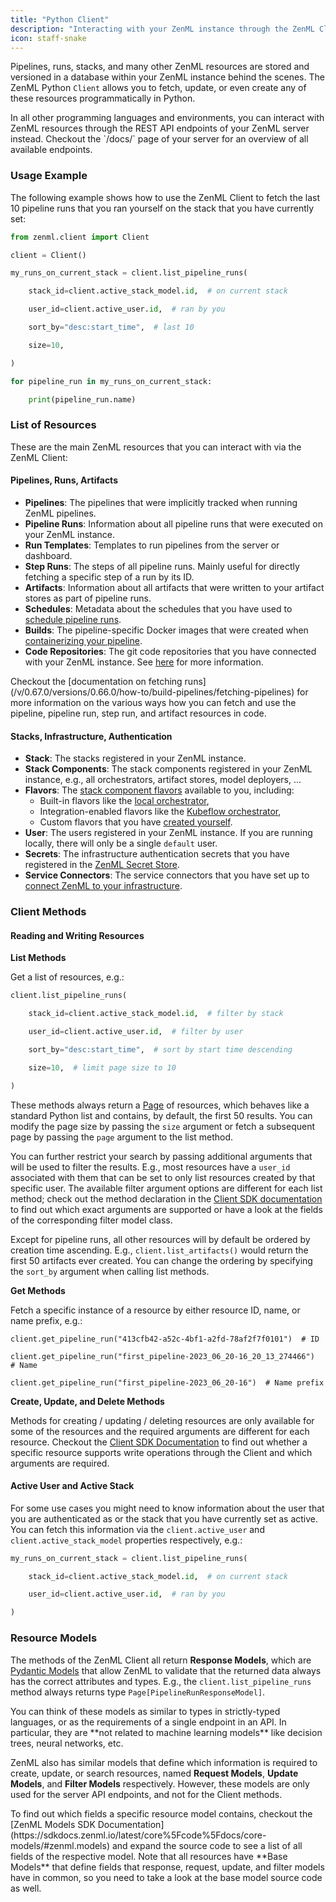 ```yaml
---
title: "Python Client"
description: "Interacting with your ZenML instance through the ZenML Client."
icon: staff-snake
---
```


Pipelines, runs, stacks, and many other ZenML resources are stored and versioned in a database within your ZenML instance behind the scenes. The ZenML Python `Client` allows you to fetch, update, or even create any of these resources programmatically in Python.

<Info>
In all other programming languages and environments, you can interact with ZenML resources through the REST API endpoints of your ZenML server instead. Checkout the `/docs/` page of your server for an overview of all available endpoints.
</Info>

### Usage Example

The following example shows how to use the ZenML Client to fetch the last 10 pipeline runs that you ran yourself on the stack that you have currently set:


```py
from zenml.client import Client

client = Client()

my_runs_on_current_stack = client.list_pipeline_runs(

    stack_id=client.active_stack_model.id,  # on current stack

    user_id=client.active_user.id,  # ran by you

    sort_by="desc:start_time",  # last 10

    size=10,

)

for pipeline_run in my_runs_on_current_stack:

    print(pipeline_run.name)
```

### List of Resources

These are the main ZenML resources that you can interact with via the ZenML Client:

#### Pipelines, Runs, Artifacts

* **Pipelines**: The pipelines that were implicitly tracked when running ZenML pipelines.
* **Pipeline Runs**: Information about all pipeline runs that were executed on your ZenML instance.
* **Run Templates**: Templates to run pipelines from the server or dashboard.
* **Step Runs**: The steps of all pipeline runs. Mainly useful for directly fetching a specific step of a run by its ID.
* **Artifacts**: Information about all artifacts that were written to your artifact stores as part of pipeline runs.
* **Schedules**: Metadata about the schedules that you have used to [schedule pipeline runs](/v/0.67.0/versions/0.66.0/how-to/build-pipelines/schedule-a-pipeline).
* **Builds**: The pipeline-specific Docker images that were created when [containerizing your pipeline](/v/0.67.0/versions/0.66.0/how-to/customize-docker-builds).
* **Code Repositories**: The git code repositories that you have connected with your ZenML instance. See [here](/v/0.67.0/versions/0.66.0/user-guide/production-guide/connect-code-repository) for more information.

<Info>
Checkout the [documentation on fetching runs](/v/0.67.0/versions/0.66.0/how-to/build-pipelines/fetching-pipelines) for more information on the various ways how you can fetch and use the pipeline, pipeline run, step run, and artifact resources in code.
</Info>

#### Stacks, Infrastructure, Authentication

* **Stack**: The stacks registered in your ZenML instance.
* **Stack Components**: The stack components registered in your ZenML instance, e.g., all orchestrators, artifact stores, model deployers, ...
* **Flavors**: The [stack component flavors](/v/0.67.0/versions/0.66.0/getting-started/core-concepts#flavor) available to you, including:
   * Built-in flavors like the [local orchestrator](/v/0.67.0/versions/0.66.0/stack-components/orchestrators/local),
   * Integration-enabled flavors like the [Kubeflow orchestrator](/v/0.67.0/versions/0.66.0/stack-components/orchestrators/kubeflow),
   * Custom flavors that you have [created yourself](/v/0.67.0/versions/0.66.0/how-to/stack-deployment/implement-a-custom-stack-component).
* **User**: The users registered in your ZenML instance. If you are running locally, there will only be a single `default` user.
* **Secrets**: The infrastructure authentication secrets that you have registered in the [ZenML Secret Store](/v/0.67.0/versions/0.66.0/how-to/interact-with-secrets).
* **Service Connectors**: The service connectors that you have set up to [connect ZenML to your infrastructure](/v/0.67.0/versions/0.66.0/how-to/auth-management).

### Client Methods

#### Reading and Writing Resources

**List Methods**

Get a list of resources, e.g.:


```py
client.list_pipeline_runs(

    stack_id=client.active_stack_model.id,  # filter by stack

    user_id=client.active_user.id,  # filter by user

    sort_by="desc:start_time",  # sort by start time descending

    size=10,  # limit page size to 10

)
```

These methods always return a [Page](https://sdkdocs.zenml.io/latest/core%5Fcode%5Fdocs/core-models/#zenml.models.page%5Fmodel) of resources, which behaves like a standard Python list and contains, by default, the first 50 results. You can modify the page size by passing the `size` argument or fetch a subsequent page by passing the `page` argument to the list method.

You can further restrict your search by passing additional arguments that will be used to filter the results. E.g., most resources have a `user_id` associated with them that can be set to only list resources created by that specific user. The available filter argument options are different for each list method; check out the method declaration in the [Client SDK documentation](https://sdkdocs.zenml.io/latest/core%5Fcode%5Fdocs/core-client/) to find out which exact arguments are supported or have a look at the fields of the corresponding filter model class.

Except for pipeline runs, all other resources will by default be ordered by creation time ascending. E.g., `client.list_artifacts()` would return the first 50 artifacts ever created. You can change the ordering by specifying the `sort_by` argument when calling list methods.

**Get Methods**

Fetch a specific instance of a resource by either resource ID, name, or name prefix, e.g.:

```shell
client.get_pipeline_run("413cfb42-a52c-4bf1-a2fd-78af2f7f0101")  # ID

client.get_pipeline_run("first_pipeline-2023_06_20-16_20_13_274466")  # Name

client.get_pipeline_run("first_pipeline-2023_06_20-16")  # Name prefix
```

**Create, Update, and Delete Methods**

Methods for creating / updating / deleting resources are only available for some of the resources and the required arguments are different for each resource. Checkout the [Client SDK Documentation](https://sdkdocs.zenml.io/latest/core%5Fcode%5Fdocs/core-client/) to find out whether a specific resource supports write operations through the Client and which arguments are required.

#### Active User and Active Stack

For some use cases you might need to know information about the user that you are authenticated as or the stack that you have currently set as active. You can fetch this information via the `client.active_user` and `client.active_stack_model` properties respectively, e.g.:


```py
my_runs_on_current_stack = client.list_pipeline_runs(

    stack_id=client.active_stack_model.id,  # on current stack

    user_id=client.active_user.id,  # ran by you

)
```

### Resource Models

The methods of the ZenML Client all return **Response Models**, which are [Pydantic Models](https://docs.pydantic.dev/latest/usage/models/) that allow ZenML to validate that the returned data always has the correct attributes and types. E.g., the `client.list_pipeline_runs` method always returns type `Page[PipelineRunResponseModel]`.

<Info>
You can think of these models as similar to types in strictly-typed languages, or as the requirements of a single endpoint in an API. In particular, they are **not related to machine learning models** like decision trees, neural networks, etc.
</Info>

ZenML also has similar models that define which information is required to create, update, or search resources, named **Request Models**, **Update Models**, and **Filter Models** respectively. However, these models are only used for the server API endpoints, and not for the Client methods.

<Info>
To find out which fields a specific resource model contains, checkout the [ZenML Models SDK Documentation](https://sdkdocs.zenml.io/latest/core%5Fcode%5Fdocs/core-models/#zenml.models) and expand the source code to see a list of all fields of the respective model. Note that all resources have **Base Models** that define fields that response, request, update, and filter models have in common, so you need to take a look at the base model source code as well.
</Info>
